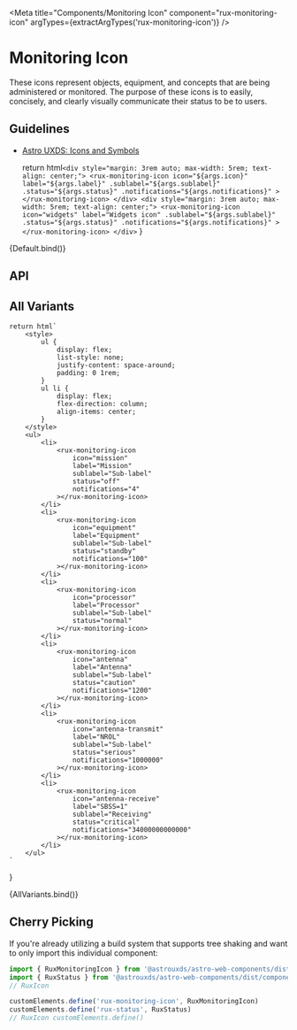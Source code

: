 
<Meta
    title="Components/Monitoring Icon"
    component="rux-monitoring-icon"
    argTypes={extractArgTypes('rux-monitoring-icon')}
/>

# Monitoring Icon

These icons represent objects, equipment, and concepts that are being administered or monitored. The purpose of these icons is to easily, concisely, and clearly visually communicate their status to be to users.

## Guidelines

-   [Astro UXDS: Icons and Symbols](https://astrouxds.com/ui-components/icons-and-symbols)

    return html`
        <div style="margin: 3rem auto; max-width: 5rem; text-align: center;">
            <rux-monitoring-icon
                icon="${args.icon}"
                label="${args.label}"
                .sublabel="${args.sublabel}"
                .status="${args.status}"
                .notifications="${args.notifications}"
            ></rux-monitoring-icon>
        </div>
        <div style="margin: 3rem auto; max-width: 5rem; text-align: center;">
            <rux-monitoring-icon
                icon="widgets"
                label="Widgets icon"
                .sublabel="${args.sublabel}"
                .status="${args.status}"
                .notifications="${args.notifications}"
            ></rux-monitoring-icon>
        </div>
    `
}

<Canvas>
    <Story
        args={{
            status: 'normal',
            icon: 'altitude',
            label: 'Monitoring',
            notifications: 1,
        }}
        name="Default"
    >
        {Default.bind()}
    </Story>
</Canvas>

## API

<ArgsTable of="rux-monitoring-icon" />

## All Variants

    return html`
        <style>
            ul {
                display: flex;
                list-style: none;
                justify-content: space-around;
                padding: 0 1rem;
            }
            ul li {
                display: flex;
                flex-direction: column;
                align-items: center;
            }
        </style>
        <ul>
            <li>
                <rux-monitoring-icon
                    icon="mission"
                    label="Mission"
                    sublabel="Sub-label"
                    status="off"
                    notifications="4"
                ></rux-monitoring-icon>
            </li>
            <li>
                <rux-monitoring-icon
                    icon="equipment"
                    label="Equipment"
                    sublabel="Sub-label"
                    status="standby"
                    notifications="100"
                ></rux-monitoring-icon>
            </li>
            <li>
                <rux-monitoring-icon
                    icon="processor"
                    label="Processor"
                    sublabel="Sub-label"
                    status="normal"
                ></rux-monitoring-icon>
            </li>
            <li>
                <rux-monitoring-icon
                    icon="antenna"
                    label="Antenna"
                    sublabel="Sub-label"
                    status="caution"
                    notifications="1200"
                ></rux-monitoring-icon>
            </li>
            <li>
                <rux-monitoring-icon
                    icon="antenna-transmit"
                    label="NROL"
                    sublabel="Sub-label"
                    status="serious"
                    notifications="1000000"
                ></rux-monitoring-icon>
            </li>
            <li>
                <rux-monitoring-icon
                    icon="antenna-receive"
                    label="SBSS=1"
                    sublabel="Receiving"
                    status="critical"
                    notifications="34000000000000"
                ></rux-monitoring-icon>
            </li>
        </ul>
    `
}

<Canvas>
    <Story name="All Variants">{AllVariants.bind()}</Story>
</Canvas>

## Cherry Picking

If you're already utilizing a build system that supports tree shaking and want to only import this individual component:

```js
import { RuxMonitoringIcon } from '@astrouxds/astro-web-components/dist/components/rux-monitoring-icon'
import { RuxStatus } from '@astrouxds/astro-web-components/dist/components/rux-status'
// RuxIcon

customElements.define('rux-monitoring-icon', RuxMonitoringIcon)
customElements.define('rux-status', RuxStatus)
// RuxIcon customElements.define()
```
